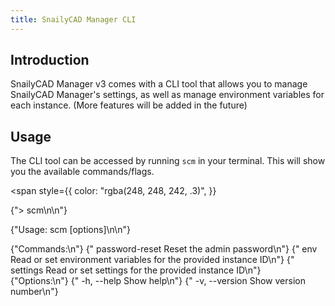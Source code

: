 ```yaml
---
title: SnailyCAD Manager CLI
---
```



## Introduction

SnailyCAD Manager v3 comes with a CLI tool that allows you to manage SnailyCAD Manager's settings, as well as manage environment variables for each instance. (More features will be added in the future)

## Usage

The CLI tool can be accessed by running `scm` in your terminal. This will show you the available commands/flags.

<CodeBlock>

<span
  style={{
    color: "rgba(248, 248, 242, .3)",
  }}
>
  {"> scm\n\n"}
</span>

{"Usage: scm <command> [options]\n\n"}

<div>
  <span style={{ color: "rgba(248, 248, 242, .7)" }}>{"Commands:\n"}</span>
  <span>{"  password-reset   Reset the admin password\n"}</span>
  <span>
    {"  env              Read or set environment variables for the provided instance ID\n"}
  </span>
  <span>{"  settings         Read or set settings for the provided instance ID\n"}</span>
  <br />
  <span style={{ color: "rgba(248, 248, 242, .7)" }}>{"Options:\n"}</span>
  <span>{"  -h, --help       Show help\n"}</span>
  <span>{"  -v, --version    Show version number\n"}</span>
</div>

</CodeBlock>
